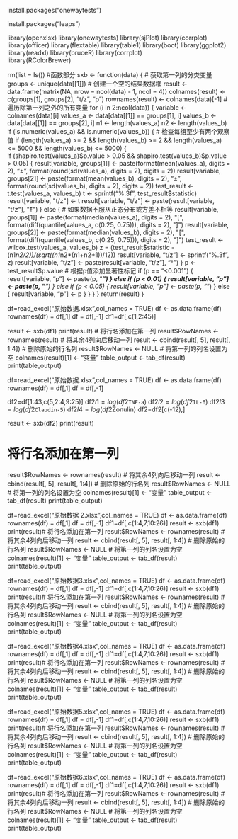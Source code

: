  install.packages("onewaytests")

install.packages("leaps")


library(openxlsx)
library(onewaytests)
library(sjPlot)
library(corrplot)  
library(officer)
library(flextable)
library(table1) 
library(boot)
library(ggplot2)
library(readxl)
library(bruceR)
library(corrplot)   
library(RColorBrewer) 

rm(list = ls())
#函数部分
sxb <- function(data) {
    # 获取第一列的分类变量
    groups <- unique(data[[1]])
    # 创建一个空的结果数据框
    result <- data.frame(matrix(NA, nrow = ncol(data) - 1, ncol = 4))
    colnames(result) <- c(groups[1], groups[2], "t/z", "p")
    rownames(result) <- colnames(data)[-1]
    # 遍历除第一列之外的所有变量
    for (i in 2:ncol(data)) {
        variable <- colnames(data)[i]
        values_a <- data[data[[1]] == groups[1], i]
        values_b <- data[data[[1]] == groups[2], i]
        n1 <- length(values_a)
        n2 <- length(values_b)
        if (is.numeric(values_a) && is.numeric(values_b)) {
            # 检查每组至少有两个观察值
            if (length(values_a) >= 2 && length(values_b) >= 2 && length(values_a) <= 5000 && length(values_b) <= 5000) {     
                if (shapiro.test(values_a)$p.value > 0.05 && shapiro.test(values_b)$p.value > 0.05) {
                    result[variable, groups[1]] <- paste(format(mean(values_a), digits = 2), "±", format(round(sd(values_a), digits = 2), digits = 2))
                    result[variable, groups[2]] <- paste(format(mean(values_b), digits = 2), "±", format(round(sd(values_b), digits = 2), digits = 2))
                    test_result <- t.test(values_a, values_b)
                    t <- sprintf("%.3f", test_result$statistic)
                    result[variable, "t/z"] <- t
                    result[variable, "t/z"] <- paste(result[variable, "t/z"], "‡")
                } else {
                    # 如果数据不服从正态分布或方差不相等
                   result[variable, groups[1]] <- paste(format(median(values_a), digits = 2), "[", format(diff(quantile(values_a, c(0.25, 0.75))), digits = 2), "]")
          result[variable, groups[2]] <- paste(format(median(values_b), digits = 2), "[", format(diff(quantile(values_b, c(0.25, 0.75))), digits = 2), "]")
                    test_result <- wilcox.test(values_a, values_b)
                    z = (test_result$statistic - (n1*n2/2))/(sqrt((n1*n2*(n1+n2+1))/12))
                    result[variable, "t/z"] <- sprintf("%.3f", z)
                    result[variable, "t/z"] <- paste(result[variable, "t/z"], "†")
                }
                p <- test_result$p.value
                # 根据p值添加显著性标记
                if (p == "<0.001") {
                    result[variable, "p"] <- paste(p, "***")
                } else if (p < 0.01) {
                    result[variable, "p"] <- paste(p, "**")
                } else if (p < 0.05) {
                    result[variable, "p"] <- paste(p, "*")
                } else {
                    result[variable, "p"] <- p
                }
            }
        }
    }
    return(result)
}



df=read_excel("原始数据.xlsx",col_names = TRUE)
df <- as.data.frame(df)
rownames(df) = df[,1]
df = df[,-1]
df1=df[,c(1,2:45)]


result <- sxb(df1)
print(result)
# 将行名添加在第一列
result$RowNames <- rownames(result)
# 将其余4列向后移动一列
result <- cbind(result[, 5], result[, 1:4])
# 删除原始的行名列
result$RowNames <- NULL
# 将第一列的列名设置为空
colnames(result)[1] <- "变量"
table_output <- tab_df(result)
print(table_output)

df=read_excel("原始数据.xlsx",col_names = TRUE)
df <- as.data.frame(df)
rownames(df) = df[,1]
df = df[,-1]

df2=df[1:43,c(5,2:4,9:25)]
df2$l1=log(df2$`TNF-a`)
df2$l2=log(df2$`IL-6`)
df2$l3=log(df2$`Claudin-5`)
df2$l4=log(df2$Zonulin)
df2=df2[c(-12),]

result <- sxb(df2)
print(result)

# 将行名添加在第一列
result$RowNames <- rownames(result)
# 将其余4列向后移动一列
result <- cbind(result[, 5], result[, 1:4])
# 删除原始的行名列
result$RowNames <- NULL
# 将第一列的列名设置为空
colnames(result)[1] <- "变量"
table_output <- tab_df(result)
print(table_output)


df=read_excel("原始数据 2.xlsx",col_names = TRUE)
df <- as.data.frame(df)
rownames(df) = df[,1]
df = df[,-1]
df1=df[,c(1:4,7,10:26)]
result <- sxb(df1)
print(result)# 将行名添加在第一列
result$RowNames <- rownames(result)
# 将其余4列向后移动一列
result <- cbind(result[, 5], result[, 1:4])
# 删除原始的行名列
result$RowNames <- NULL
# 将第一列的列名设置为空
colnames(result)[1] <- "变量"
table_output <- tab_df(result)
print(table_output)

df=read_excel("原始数据3.xlsx",col_names = TRUE)
df <- as.data.frame(df)
rownames(df) = df[,1]
df = df[,-1]
df1=df[,c(1:4,7,10:26)]
result <- sxb(df1)
print(result)# 将行名添加在第一列
result$RowNames <- rownames(result)
# 将其余4列向后移动一列
result <- cbind(result[, 5], result[, 1:4])
# 删除原始的行名列
result$RowNames <- NULL
# 将第一列的列名设置为空
colnames(result)[1] <- "变量"
table_output <- tab_df(result)
print(table_output)

df=read_excel("原始数据4.xlsx",col_names = TRUE)
df <- as.data.frame(df)
rownames(df) = df[,1]
df = df[,-1]
df1=df[,c(1:4,7,10:26)]
result <- sxb(df1)
print(result)# 将行名添加在第一列
result$RowNames <- rownames(result)
# 将其余4列向后移动一列
result <- cbind(result[, 5], result[, 1:4])
# 删除原始的行名列
result$RowNames <- NULL
# 将第一列的列名设置为空
colnames(result)[1] <- "变量"
table_output <- tab_df(result)
print(table_output)

df=read_excel("原始数据5.xlsx",col_names = TRUE)
df <- as.data.frame(df)
rownames(df) = df[,1]
df = df[,-1]
df1=df[,c(1:4,7,10:26)]
result <- sxb(df1)
print(result)# 将行名添加在第一列
result$RowNames <- rownames(result)
# 将其余4列向后移动一列
result <- cbind(result[, 5], result[, 1:4])
# 删除原始的行名列
result$RowNames <- NULL
# 将第一列的列名设置为空
colnames(result)[1] <- "变量"
table_output <- tab_df(result)
print(table_output)

df=read_excel("原始数据6.xlsx",col_names = TRUE)
df <- as.data.frame(df)
rownames(df) = df[,1]
df = df[,-1]
df1=df[,c(1:4,7,10:26)]
result <- sxb(df1)
print(result)# 将行名添加在第一列
result$RowNames <- rownames(result)
# 将其余4列向后移动一列
result <- cbind(result[, 5], result[, 1:4])
# 删除原始的行名列
result$RowNames <- NULL
# 将第一列的列名设置为空
colnames(result)[1] <- "变量"
table_output <- tab_df(result)
print(table_output)

